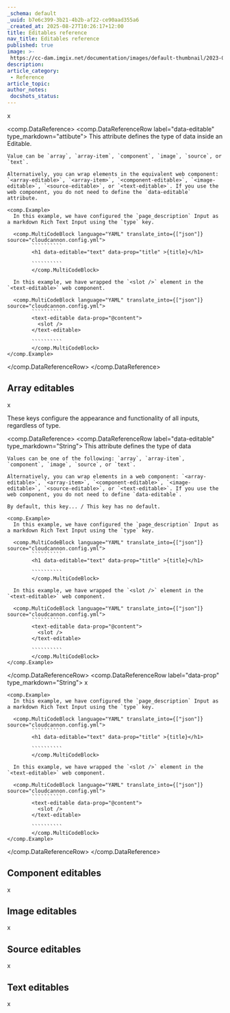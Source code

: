 ```yaml
---
_schema: default
_uuid: b7e6c399-3b21-4b2b-af22-ce90aad355a6
_created_at: 2025-08-27T10:26:17+12:00
title: Editables reference
nav_title: Editables reference
published: true
image: >-
 https://cc-dam.imgix.net/documentation/images/default-thumbnail/2023-Q4/CloudCannon-Documentation-Thumbnail.png
description:
article_category:
 - Reference
article_topic:
author_notes:
 docshots_status:
---
```

x


<comp.DataReference>
  <comp.DataReferenceRow label="data-editable" type_markdown="attibute">
    This attribute defines the type of data inside an Editable.
    
    Value can be `array`, `array-item`, `component`, `image`, `source`, or `text`.

    Alternatively, you can wrap elements in the equivalent web component: `<array-editable>`, `<array-item>`, `<component-editable>`, `<image-editable>`, `<source-editable>`, or `<text-editable>`. If you use the web component, you do not need to define the `data-editable` attribute.

    <comp.Example>
      In this example, we have configured the `page_description` Input as a markdown Rich Text Input using the `type` key.

      <comp.MultiCodeBlock language="YAML" translate_into={["json"]} source="cloudcannon.config.yml">
            ``````````
            <h1 data-editable="text" data-prop="title" >{title}</h1>

            ``````````
            </comp.MultiCodeBlock>

      In this example, we have wrapped the `<slot />` element in the `<text-editable>` web component.

      <comp.MultiCodeBlock language="YAML" translate_into={["json"]} source="cloudcannon.config.yml">
            ``````````
            <text-editable data-prop="@content">
              <slot />
            </text-editable>

            ``````````
            </comp.MultiCodeBlock>
    </comp.Example>
  </comp.DataReferenceRow>
</comp.DataReference>

## Array editables

x

These keys configure the appearance and functionality of all inputs, regardless of type.

<comp.DataReference>
  <comp.DataReferenceRow label="data-editable" type_markdown="String">
    This attribute defines the type of data
    
    Values can be one of the following: `array`, `array-item`, `component`, `image`, `source`, or `text`.

    Alternatively, you can wrap elements in a web component: `<array-editable>`, `<array-item>`, `<component-editable>`, `<image-editable>`, `<source-editable>`, or `<text-editable>`. If you use the web component, you do not need to define `data-editable`.
    
    By default, this key... / This key has no default.

    <comp.Example>
      In this example, we have configured the `page_description` Input as a markdown Rich Text Input using the `type` key.

      <comp.MultiCodeBlock language="YAML" translate_into={["json"]} source="cloudcannon.config.yml">
            ``````````
            <h1 data-editable="text" data-prop="title" >{title}</h1>

            ``````````
            </comp.MultiCodeBlock>

      In this example, we have wrapped the `<slot />` element in the `<text-editable>` web component.

      <comp.MultiCodeBlock language="YAML" translate_into={["json"]} source="cloudcannon.config.yml">
            ``````````
            <text-editable data-prop="@content">
              <slot />
            </text-editable>

            ``````````
            </comp.MultiCodeBlock>
    </comp.Example>
  </comp.DataReferenceRow>
  <comp.DataReferenceRow label="data-prop" type_markdown="String">
    x

    <comp.Example>
      In this example, we have configured the `page_description` Input as a markdown Rich Text Input using the `type` key.

      <comp.MultiCodeBlock language="YAML" translate_into={["json"]} source="cloudcannon.config.yml">
            ``````````
            <h1 data-editable="text" data-prop="title" >{title}</h1>

            ``````````
            </comp.MultiCodeBlock>

      In this example, we have wrapped the `<slot />` element in the `<text-editable>` web component.

      <comp.MultiCodeBlock language="YAML" translate_into={["json"]} source="cloudcannon.config.yml">
            ``````````
            <text-editable data-prop="@content">
              <slot />
            </text-editable>

            ``````````
            </comp.MultiCodeBlock>
    </comp.Example>
  </comp.DataReferenceRow>
</comp.DataReference>

## Component editables

x

## Image editables

x

## Source editables

x

## Text editables

x